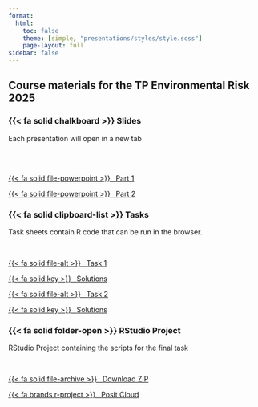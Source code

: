 ```yaml
---
format:
  html:
    toc: false
    theme: [simple, "presentations/styles/style.scss"]
    page-layout: full
sidebar: false
---
```





## Course materials for the TP Environmental Risk 2025


::: {.grid}

::: {.g-col-4 .slides-section}
### {{< fa solid chalkboard >}} Slides  

Each presentation will open in a new tab

<br><br>
  

<a class="btn btn-info btn-sm" target="_blank" href="presentations/output/Part_1.html">
  {{< fa solid file-powerpoint >}} &ensp;<span class="font-monospace">Part 1</span>
</a>

<a class="btn btn-info btn-sm" target="_blank" href="presentations/output/Part_2.html">
  {{< fa solid file-powerpoint >}} &ensp;<span class="font-monospace">Part 2</span>
</a>
:::

::: {.g-col-4 .tasks-section}
### {{< fa solid clipboard-list >}} Tasks  

Task sheets contain R code that can be run in the browser.

<br>

<!-- Task + Solution Pair 1 -->
<div class="d-flex justify-content-between mb-2">
  <a class="btn btn-warning btn-sm me-2 flex-fill" target="_blank" href="tasks_output/tasks_part1.html">
    {{< fa solid file-alt >}} &ensp;<span class="font-monospace">Task 1</span>
  </a>
    <div class="solution-link">
  <a class="btn btn-secondary btn-sm flex-fill"  target="_blank" href="tasks_output/tasks_part1_solutions.html">
    {{< fa solid key >}} &ensp;<span class="font-monospace">Solutions</span>
  </a>
</div>
</div>

<!-- Task + Solution Pair 2 -->
<div class="d-flex justify-content-between mb-2">
  <a class="btn btn-warning btn-sm me-2 flex-fill"  target="_blank" href="tasks_output/tasks_part2.html">
    {{< fa solid file-alt >}} &ensp;<span class="font-monospace">Task 2</span>
  </a>
  <div class="solution-link">
  <a class="btn btn-secondary btn-sm flex-fill"  target="_blank" href="tasks_output/tasks_part2_solutions.html">
    {{< fa solid key >}} &ensp;<span class="font-monospace">Solutions</span>
  </a>
</div>
</div>
:::


::: {.g-col-4 .project-section}
### {{< fa solid folder-open >}} RStudio Project  

RStudio Project containing the scripts for the final task

<br>

<a class="btn btn-success btn-sm" href="bleaching_analysis.zip" download>
  {{< fa solid file-archive >}} &ensp;<span class="font-monospace">Download ZIP</span>
</a>

<a class="btn btn-success btn-sm" target="_blank" href="https://posit.cloud/content/10128961">
  {{< fa brands r-project >}} &ensp;<span class="font-monospace">Posit Cloud</span>
</a>
:::
:::
